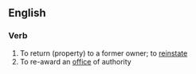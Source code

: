 ==English==

===Verb===
{{en-verb}}

# To return (property) to a former owner; to [[reinstate]]
# To re-award an [[office]] of authority